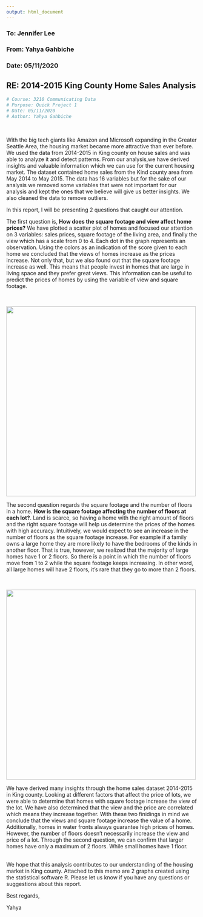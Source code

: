 ---
output: html_document
---
### **To: Jennifer Lee**
### **From: Yahya Gahbiche**
### **Date: 05/11/2020**
**RE: 2014-2015 King County Home Sales Analysis**
---

```{r include=FALSE}
# Course: 3210 Communicating Data
# Purpose: Quick Project 1
# Date: 05/11/2020
# Author: Yahya Gahbiche
```
<br>


With the big tech giants like Amazon and Microsoft expanding in the Greater Seattle Area, the housing market became more attractive than ever before. We used the data from 2014-2015 in King county on house sales and was able to analyze it and detect patterns. From our analysis,we have derived insights and valuable information which we can use for the current housing market. The dataset contained home sales from the Kind county area from May 2014 to May 2015. The data has 16 variables but for the sake of our analysis we removed some variables that were not important for our analysis and kept the ones that we believe will give us better insights. We also cleaned the data to remove outliers. 

In this report, I will be presenting 2 questions that caught our attention. 
<br>


The first question is, **How does the square footage and view affect home prices?** We have plotted a scatter plot of homes and focused our attention on 3 variables: sales prices, square footage of the living area, and finally the view which has a scale from 0 to 4.
Each dot in the graph represents an observation. Using the colors as an indication of the score given to each home we concluded that the views of homes increase as the prices increase. Not only that, but we also found out that the square footage increase as well. This means that people invest in homes that are large in living space and they prefer great views. This information can be useful to predict the prices of homes by using the variable of view and square footage. 

<br>

![](Incease of home prices as square footage and view score increase.png){width=500px}


The second question regards the square footage and the number of floors in a home. **How is the square footage affecting the number of floors at each lot?**. Land is scarce, so having a home with the right amount of floors and the right square footage will help us determine the prices of the homes with high accuracy. Intuitively, we would expect to see an increase in the number of floors as the square footage increase. For example if a family owns a large home they are more likely to have the bedrooms of the kinds in another floor. That is true, however, we realized that the majority of large homes have 1 or 2 floors. So there is a point in which the number of floors move from 1 to 2 while the square footage keeps increasing. In other word, all large homes will have 2 floors, it's rare that they go to more than 2 floors. 

<br>

![](Comparing square footage with number of floors.png){width=500px}


We have derived many insights through the home sales dataset 2014-2015 in King county. Looking at different factors that affect the price of lots, we were able to determine that homes with square footage increase the view of the lot. We have also determined that the view and the price are correlated which means they increase together. With these two finidings in mind we conclude that the views and square footage increase the value of a home. Additionally, homes in water fronts always guarantee high prices of homes. However, the number of floors doesn't necessarily increase the view and price of a lot. Through the second question, we can confirm that larger homes have only a maximum of 2 floors. While small homes have 1 floor.

<br>
We hope that this analysis contributes to our understanding of the housing market in King county. Attached to this memo are 2 graphs created using the statistical software R. Please let us know if you have any questions or suggestions about this report. 
<br>

Best regards,

Yahya




